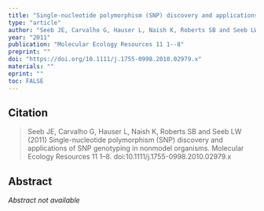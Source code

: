 ```yaml
---
title: "Single-nucleotide polymorphism (SNP) discovery and applications of SNP genotyping in nonmodel organisms"
type: "article"
author: "Seeb JE, Carvalho G, Hauser L, Naish K, Roberts SB and Seeb LW"
year: "2011"
publication: "Molecular Ecology Resources 11 1--8"
preprint: ""
doi: "https://doi.org/10.1111/j.1755-0998.2010.02979.x"
materials: ""
eprint: ""
toc: FALSE
---
```


## Citation

> Seeb JE, Carvalho G, Hauser L, Naish K, Roberts SB and Seeb LW (2011) Single-nucleotide polymorphism (SNP) discovery and applications of SNP genotyping in nonmodel organisms. Molecular Ecology Resources 11 1--8. doi:10.1111/j.1755-0998.2010.02979.x

## Abstract

*Abstract not available*
